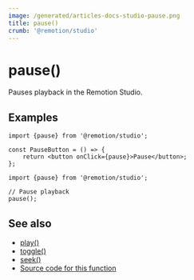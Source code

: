 ```yaml
---
image: /generated/articles-docs-studio-pause.png
title: pause()
crumb: '@remotion/studio'
---
```


# pause()<AvailableFrom v="4.0.287"/>

Pauses playback in the Remotion Studio.

## Examples

```tsx twoslash title="Pause on button click"
import {pause} from '@remotion/studio';

const PauseButton = () => {
	return <button onClick={pause}>Pause</button>;
};
```

```tsx twoslash title="Pause programmatically"
import {pause} from '@remotion/studio';

// Pause playback
pause();
```

## See also

- [play()](/docs/studio/play)
- [toggle()](/docs/studio/toggle)
- [seek()](/docs/studio/seek)
- [Source code for this function](https://github.com/remotion-dev/remotion/blob/main/packages/studio/src/api/pause.ts)
